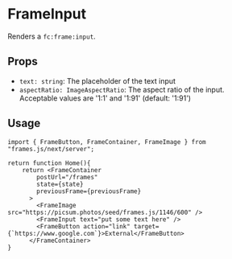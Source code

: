 # FrameInput

Renders a `fc:frame:input`.

## Props

- `text: string`: The placeholder of the text input
- `aspectRatio: ImageAspectRatio`: The aspect ratio of the input. Acceptable values are '1:1' and '1:91' (default: '1:91')

## Usage


```tsx [./app/page.tsx]
import { FrameButton, FrameContainer, FrameImage } from "frames.js/next/server";

return function Home(){
    return <FrameContainer
        postUrl="/frames"
        state={state}
        previousFrame={previousFrame}
      >
        <FrameImage src="https://picsum.photos/seed/frames.js/1146/600" />
        <FrameInput text="put some text here" />
        <FrameButton action="link" target={`https://www.google.com`}>External</FrameButton>
      </FrameContainer>
}
```